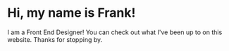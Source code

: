 # Hi, my name is Frank!

I am a Front End Designer! You can check out what I've been up to on this website. Thanks for stopping by.